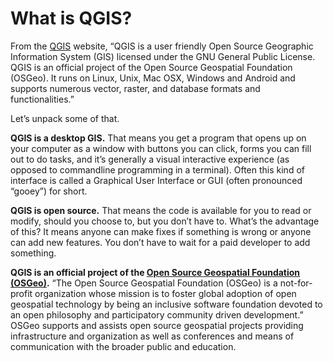 # What is QGIS?
From the [QGIS](https://qgis.org) website, "QGIS is a user friendly Open Source Geographic Information System (GIS) licensed under the GNU General Public License. QGIS is an official project of the Open Source Geospatial Foundation (OSGeo). It runs on Linux, Unix, Mac OSX, Windows and Android and supports numerous vector, raster, and database formats and functionalities."

Let's unpack some of that.  

**QGIS is a desktop GIS.**  That means you get a program that opens up on your computer as a window with buttons you can click, forms you can fill out to do tasks, and it's generally a visual interactive experience (as opposed to commandline programming in a terminal). Often this kind of interface is called a Graphical User Interface or GUI (often pronounced "gooey") for short.

**QGIS is open source.**  That means the code is available for you to read or modify, should you choose to, but you don't have to.  What's the advantage of this?  It means anyone can make fixes if something is wrong or anyone can add new features.  You don't have to wait for a paid developer to add something.  

**QGIS is an official project of the [Open Source Geospatial Foundation (OSGeo)](https://www.osgeo.org/).**  "The Open Source Geospatial Foundation (OSGeo) is a not-for-profit organization whose mission is to foster global adoption of open geospatial technology by being an inclusive software foundation devoted to an open philosophy and participatory community driven development."  OSGeo supports and assists open source geospatial projects providing infrastructure and organization as well as conferences and means of communication with the broader public and education.
